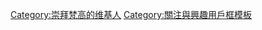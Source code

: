 {{Userbox
  |border-c = #000000
  |border-s = 2
  |id-c     = #ffdab9
  |id-s     = 11
  |id-fc    = #000000
  |info-c   = #ffff00
  |info-s   = 11
  |info-fc  = #8b0000
  |id       = [[File:VanGogh 1887 Selbstbildnis.jpg|43px]]
  |info     = 这个用户非常崇拜'''[[梵高]]'''
}}[[Category:崇拜梵高的维基人]]<noinclude>
[[Category:關注與興趣用戶框模板]]</noinclude>